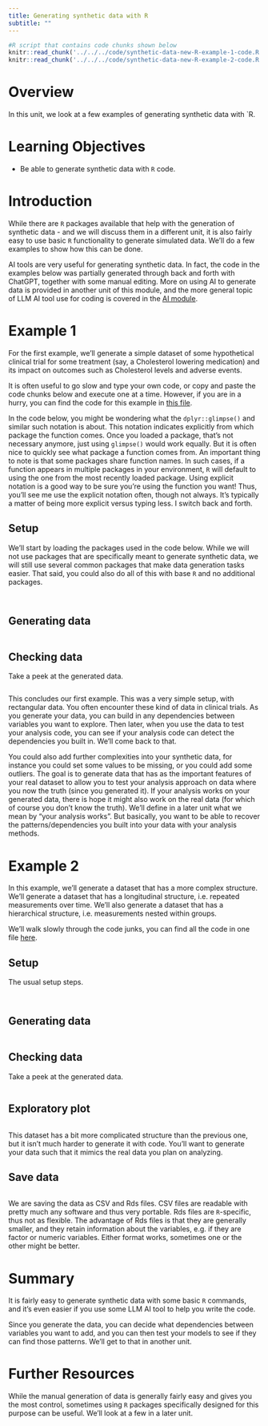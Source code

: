 ---
title: Generating synthetic data with R
subtitle: ""
---



```{r, include=FALSE, cache=FALSE}
#R script that contains code chunks shown below
knitr::read_chunk('../../../code/synthetic-data-new-R-example-1-code.R')
knitr::read_chunk('../../../code/synthetic-data-new-R-example-2-code.R')
```


# Overview
In this unit, we look at a few examples of generating synthetic data with `R.


# Learning Objectives

* Be able to generate synthetic data with `R` code.


# Introduction

While there are `R` packages available that help with the generation of synthetic data - and we will discuss them in a different unit, it is also fairly easy to use basic `R` functionality to generate simulated data. We'll do a few examples to show how this can be done.

AI tools are very useful for generating synthetic data. In fact, the code in the examples below was partially generated through back and forth with ChatGPT, together with some manual editing. More on using AI to generate data is provided in another unit of this module, and the more general topic of LLM AI tool use for coding is covered in the [AI module](../../module-ai/ai-overview.qmd).


# Example 1

For the first example, we'll generate a simple dataset of some hypothetical clinical trial for some treatment (say, a Cholesterol lowering medication) and its impact on outcomes such as Cholesterol levels and adverse events.

:::note
It is often useful to go slow and type your own code, or copy and paste the code chunks below and execute one at a time. However, if you are in a hurry, you can find the code for this example in [this file](../../../code/synthetic-data-new-R-example-1-code.R).
:::

:::note
In the code below, you might be wondering what the `dplyr::glimpse()` and similar such notation is about. This notation indicates explicitly from which package the function comes. Once you loaded a package, that's not necessary anymore, just using `glimpse()` would work equally. But it is often nice to quickly see what package a function comes from. An important thing to note is that some packages share function names. In such cases, if a function appears in multiple packages in your environment, `R` will default to using the one from the most recently loaded package. Using explicit notation is a good way to be sure you're using the function you want! Thus, you'll see me use the explicit notation often, though not always. It's typically a matter of being more explicit versus typing less. I switch back and forth.
:::


## Setup

We'll start by loading the packages used in the code below. While we will not use packages that are specifically meant to generate synthetic data, we will still use several common packages that make data generation tasks easier. That said, you could also do all of this with base `R` and no additional packages.


```{r, packages, message=FALSE, warning=FALSE}
```

```{r, setup, message=FALSE}
```


## Generating data 

```{r, makedata}
```


## Checking data 

Take a peek at the generated data.


```{r, checkdata}
```


This concludes our first example. This was a very simple setup, with rectangular data. You often encounter these kind of data in clinical trials. As you generate your data, you can build in any dependencies between variables you want to explore. Then later, when you use the data to test your analysis code, you can see if your analysis code can detect the dependencies you built in. We'll come back to that. 

You could also add further complexities into your synthetic data, for instance you could set some values to be missing, or you could add some outliers. The goal is to generate data that has as the important features of your real dataset to allow you to test your analysis approach on data where you now the truth (since you generated it). If your analysis works on your generated data, there is hope it might also work on the real data (for which of course you don't know the truth). We'll define in a later unit what we mean by "your analysis works". But basically, you want to be able to recover the patterns/dependencies you built into your data with your analysis methods.


# Example 2

In this example, we'll generate a dataset that has a more complex structure. We'll generate a dataset that has a longitudinal structure, i.e. repeated measurements over time. We'll also generate a dataset that has a hierarchical structure, i.e. measurements nested within groups.    

We'll walk slowly through the code junks, you can find all the code in one file [here](../../../code/synthetic-data-new-R-example-2-code.R).



## Setup

The usual setup steps.

```{r, packages-ex2, message=FALSE, warning=FALSE}
```

```{r, setup-ex2, message=FALSE}
```


## Generating data 

```{r, makedata-ex2}
```


## Checking data 

Take a peek at the generated data.


```{r, checkdata-ex2}
```


## Exploratory plot

```{r, plotdata-ex2}
```

This dataset has a bit more complicated structure than the previous one, but it isn't much harder to generate it with code. You'll want to generate your data such that it mimics the real data you plan on analyzing.

## Save data

```{r, savedata-ex2}
```

We are saving the data as CSV and Rds files. CSV files are readable with pretty much any software and thus very portable. Rds files are `R`-specific, thus not as flexible. The advantage of Rds files is that they are generally smaller, and they retain information about the variables, e.g. if they are factor or numeric variables. Either format works, sometimes one or the other might be better.



# Summary

It is fairly easy to generate synthetic data with some basic `R` commands, and it's even easier if you use some LLM AI tool to help you write the code. 

Since you generate the data, you can decide what dependencies between variables you want to add, and you can then test your models to see if they can find those patterns. We'll get to that in another unit.


# Further Resources

While the manual generation of data is generally fairly easy and gives you the most control, sometimes using `R` packages specifically designed for this purpose can be useful. We'll look at a few in a later unit. 


